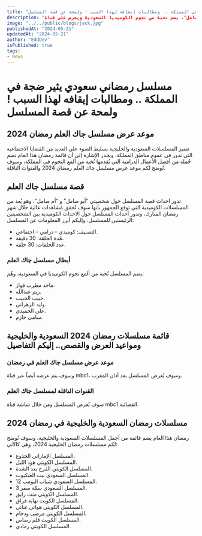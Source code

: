 ```yaml
---
title: "مسلسل رمضاني سعودي يثير ضجة في المملكة .. ومطالبات إيقافه لهذا السبب ! ولمحة عن قصة المسلسل"
description: "مسلسل جاك العلم، كوميدي سعودي يعرض في رمضان 2024، يروي الأحداث الطريفة بين شخصيتي "أبو صامل" و"أم صامل". يضم نخبة من نجوم الكوميديا السعودية ويعرض على قناة mbc1 بعد أذان المغرب."
image: "../../public/blogs/jack.jpg"
publishedAt: "2024-05-21"
updatedAt: "2024-05-21"
author: "EddDev" 
isPublished: true
tags:
- News
---
```


# مسلسل رمضاني سعودي يثير ضجة في المملكة .. ومطالبات إيقافه لهذا السبب ! ولمحة عن قصة المسلسل

## موعد عرض مسلسل جاك العلم رمضان 2024

تتميز المسلسلات السعودية والخليجية بسليط الضوء على العديد من القضايا الاجتماعية التي تدور في عموم مناطق المملكة، ويجدر الإشارة إلى أن قائمة رمضان هذا العام تضم جُملة من أفضل الأعمال الدرامية التي يُقدمها نُخبة من ألمع النجوم في المملكة، وسوف نُوضح لكم موعد عرض مسلسل جاك العلم رمضان 2024 والقنوات الناقلة.

## قصة مسلسل جاك العلم

تدور احداث قصة المسلسل حول شخصيتي “أبو صامل” و “أم صامل”، وهو يُعد من المسلسلات الكوميدية التي توقع الجمهور بأنها سوف تُحقق مُشاهدات عالية خلال شهر رمضان المبارك، وتدور أحداث المسلسل حول الاحداث الكوميدية بين الشخصيتين الرئيستين للمسلسل، وإليكم أبرز المعلومات عن المسلسل:

- التصنيف: كوميدي – درامي – اجتماعي.
- مُدة الحلقة: 30 دقيقة.
- عدد الحلقات: 30 حلقة.

### أبطال مسلسل جاك العلم

يضم المسلسل نُخبة من ألمع نجوم الكوميديا في السعودية، وهُم:

- ماجد مطرب فواز.
- ريم عبدالله.
- حبيب الحبيب.
- وليد الزهراني.
- علي الحميدي.
- سامي حازم.

## قائمة مسلسلات رمضان 2024 السعودية والخليجية ومواعيد العرض والقصص.. إليكم التفاصيل

### موعد عرض مسلسل جاك العلم في رمضان

وسوف يتم عرضه أيضاً عبر قناة mbc1، وسوف يُعرض المسلسل بعد أذان المغرب.

### القنوات الناقلة لمسلسل جاك العلم

سوف يُعرض المسلسل ومن خلال شاشة قناة mbc1 الفضائية.

## مسلسلات رمضان السعودية والخليجية في رمضان 2024

رمضان هذا العام يضم قائمة من أجمل المسلسلات السعودية والخليجية، وسوف نُوضح لكم مسلسلات رمضان الخليجية 2024، وهي كالآتي:

- المسلسل الإماراتي الجذوع.
- المسلسل الكويتي هود الليل.
- المسلسل الكويتي الڤرج بعد الشدة.
- المسلسل السعودي بيت العنكبوت.
- المسلسل السعودي شباب البومب 12.
- المسلسل السعودي سكة سفر 3.
- المسلسل الكويتي منت رايق.
- المسلسل الكويت نهاية فراق.
- المسلسل الكويتي هواتي غناتي.
- المسلسل الكويتي مرضى ودحام.
- المسلسل الكويت قلم رصاص.
- المسلسل الكويتي رمادي.
